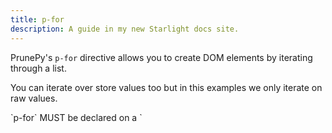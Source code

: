 ```yaml
---
title: p-for
description: A guide in my new Starlight docs site.
---
```



<script type="module" src="https://pyscript.net/releases/2024.11.1/core.js"></script>
<script type="mpy" src="/examples/p-for/example1.py" config="/examples/pyscript.json"></script>

PrunePy's `p-for` directive allows you to create DOM elements by iterating through a list.

You can iterate over store values too but in this examples we only iterate on raw values.

<Aside type="note">`p-for` MUST be declared on a `<template>` with **only one root element**</Aside>

Here's a simple example of using it to create a list of colors based on an array :


```html title="index.html"
<ul>
    <template p-for="color in ['red', 'blue', 'black']">
        <li p-text="color"></li>
    </template>
</ul>
```

<div class="result">
    <ul>
        <template p-for="color in ['red', 'blue', 'black']">
            <li p-text="color"></li>
        </template>
    </ul>
</div>
## Iterate on a range

```html title="index.html"  
<ul>
    <template p-for="i in range(3,7)">
        <li p-text="i"></li>
    </template>
</ul>
```
<div class="result">
    <ul>
        <template p-for="i in range(3,7)">
            <li p-text="i"></li>
        </template>
    </ul>
</div>
## Iterate on dict

```html title="index.html"
<ul>
    <template p-for="key,value in {'taste':'peperonni', 'size': 'XL'}.items()">
        <li>
            <span p-text="key"></span>
            <span> - </span>
            <span p-text="value"></span>
        </li>
    </template>
</ul>
```

<div class="result">
    <ul>
        <template p-for="key,value in {'taste':'peperonni', 'size': 'XL'}.items()">
            <li>
                <span p-text="key"></span>
                <span> - </span>
                <span p-text="value"></span>
            </li>
        </template>
    </ul>
</div>